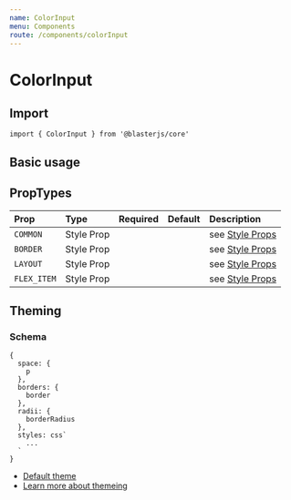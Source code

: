```yaml
---
name: ColorInput
menu: Components
route: /components/colorInput
---
```



# ColorInput

## Import
`import { ColorInput } from '@blasterjs/core'`

## Basic usage

<Playground>
    <ColorInput defaultValue="#663399" />
</Playground>


## PropTypes

| Prop | Type | Required | Default | Description |
|:-----|:-----|:---------|:--------|:------------|
| `COMMON` | Style Prop |  |  | see [Style Props](/style-props) |
| `BORDER` | Style Prop |  |  | see [Style Props](/style-props) |
| `LAYOUT` | Style Prop |  |  | see [Style Props](/style-props) |
| `FLEX_ITEM` | Style Prop |  |  | see [Style Props](/style-props) |


## Theming

### Schema
```
{
  space: {
    p
  },
  borders: {
    border
  },
  radii: {
    borderRadius
  },
  styles: css`
    ...
  `
}
```

- [Default theme](https://github.com/raster-foundry/blasterjs/tree/master/packages/core/theme/components/colorInput)
- [Learn more about themeing](/blaster-theme)
